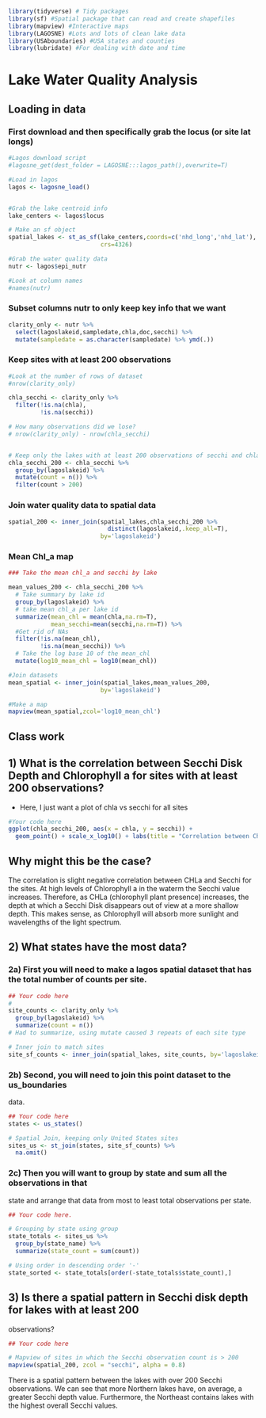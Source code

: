 ```r
library(tidyverse) # Tidy packages
library(sf) #Spatial package that can read and create shapefiles 
library(mapview) #Interactive maps
library(LAGOSNE) #Lots and lots of clean lake data
library(USAboundaries) #USA states and counties
library(lubridate) #For dealing with date and time
```


# Lake Water Quality Analysis


## Loading in data


### First download and then specifically grab the locus (or site lat longs)
```r
#Lagos download script
#lagosne_get(dest_folder = LAGOSNE:::lagos_path(),overwrite=T)

#Load in lagos
lagos <- lagosne_load()


#Grab the lake centroid info
lake_centers <- lagos$locus

# Make an sf object 
spatial_lakes <- st_as_sf(lake_centers,coords=c('nhd_long','nhd_lat'),
                          crs=4326)

#Grab the water quality data
nutr <- lagos$epi_nutr

#Look at column names
#names(nutr)
```

### Subset columns nutr to only keep key info that we want


```r
clarity_only <- nutr %>%
  select(lagoslakeid,sampledate,chla,doc,secchi) %>%
  mutate(sampledate = as.character(sampledate) %>% ymd(.))

```


### Keep sites with at least 200 observations 

```r

#Look at the number of rows of dataset
#nrow(clarity_only)

chla_secchi <- clarity_only %>%
  filter(!is.na(chla),
         !is.na(secchi))

# How many observations did we lose?
# nrow(clarity_only) - nrow(chla_secchi)


# Keep only the lakes with at least 200 observations of secchi and chla
chla_secchi_200 <- chla_secchi %>%
  group_by(lagoslakeid) %>%
  mutate(count = n()) %>%
  filter(count > 200)


```


### Join water quality data to spatial data

```r
spatial_200 <- inner_join(spatial_lakes,chla_secchi_200 %>%
                            distinct(lagoslakeid,.keep_all=T),
                          by='lagoslakeid')


```

### Mean Chl_a map

```r
### Take the mean chl_a and secchi by lake

mean_values_200 <- chla_secchi_200 %>%
  # Take summary by lake id
  group_by(lagoslakeid) %>%
  # take mean chl_a per lake id
  summarize(mean_chl = mean(chla,na.rm=T),
            mean_secchi=mean(secchi,na.rm=T)) %>%
  #Get rid of NAs
  filter(!is.na(mean_chl),
         !is.na(mean_secchi)) %>%
  # Take the log base 10 of the mean_chl
  mutate(log10_mean_chl = log10(mean_chl))

#Join datasets
mean_spatial <- inner_join(spatial_lakes,mean_values_200,
                          by='lagoslakeid') 

#Make a map
mapview(mean_spatial,zcol='log10_mean_chl')
```


## Class work

## 1) What is the correlation between Secchi Disk Depth and Chlorophyll a for sites with at least 200 observations?

- Here, I just want a plot of chla vs secchi for all sites 

```r
#Your code here
ggplot(chla_secchi_200, aes(x = chla, y = secchi)) + 
  geom_point() + scale_x_log10() + labs(title = "Correlation between Chlorophyll a and Depth to Secchi plate")


```


## Why might this be the case? 

The correlation is slight negative correlation between CHLa and Secchi for the sites. At high levels of Chlorophyll a in the waterm the Secchi value increases. Therefore, as CHLa (chlorophyll plant presence) increases, the depth at which a Secchi Disk disappears out of view at a more shallow depth. This makes sense, as Chlorophyll will absorb more sunlight and wavelengths of the light spectrum.


## 2) What states have the most data? 

### 2a) First you will need to make a lagos spatial dataset that has the total number of counts per site.

```r
## Your code here
# 
site_counts <- clarity_only %>% 
  group_by(lagoslakeid) %>%
  summarize(count = n())
# Had to summarize, using mutate caused 3 repeats of each site type

# Inner join to match sites
site_sf_counts <- inner_join(spatial_lakes, site_counts, by='lagoslakeid')

```


### 2b) Second, you will need to join this point dataset to the us_boundaries 
data. 

```r
## Your code here
states <- us_states()

# Spatial Join, keeping only United States sites
sites_us <- st_join(states, site_sf_counts) %>% 
  na.omit()
```


### 2c) Then you will want to group by state and sum all the observations in that
state and arrange that data from most to least total observations per state. 

```r
## Your code here.

# Grouping by state using group
state_totals <- sites_us %>% 
  group_by(state_name) %>%
  summarize(state_count = sum(count))

# Using order in descending order '-'
state_sorted <- state_totals[order(-state_totals$state_count),]

```

## 3) Is there a spatial pattern in Secchi disk depth for lakes with at least 200 
observations?

```r
## Your code here

# Mapview of sites in which the Secchi observation count is > 200
mapview(spatial_200, zcol = "secchi", alpha = 0.8)

```

There is a spatial pattern between the lakes with over 200 Secchi observations. 
We can see that more Northern lakes have, on average, a greater Secchi depth value.
Furthermore, the Northeast contains lakes with the highest overall Secchi values.

